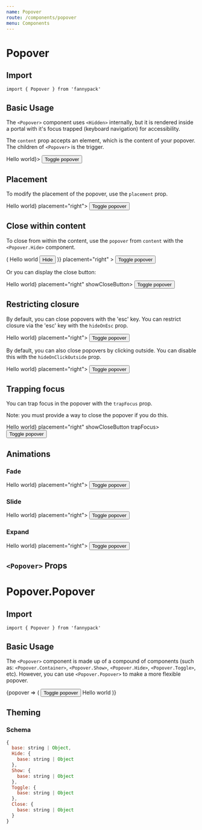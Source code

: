 ```yaml
---
name: Popover
route: /components/popover
menu: Components
---
```



# Popover

## Import

`import { Popover } from 'fannypack'`

## Basic Usage

The `<Popover>` component uses `<Hidden>` internally, but it is rendered inside a portal with it's focus trapped (keyboard navigation) for accessibility.

The `content` prop accepts an element, which is the content of your popover. The children of `<Popover>` is the trigger.

<Playground>
  <Box height="100px">
    <Popover content={<Text>Hello world</Text>}>
      <Button>Toggle popover</Button>
    </Popover>
  </Box>
</Playground>

## Placement

To modify the placement of the popover, use the `placement` prop.

<Playground>
  <Popover content={<Text>Hello world</Text>} placement="right">
    <Button>Toggle popover</Button>
  </Popover>
</Playground>

## Close within content

To close from within the content, use the `popover` from `content` with the `<Popover.Hide>` component.

<Playground>
  <Popover
    content={popover => (
      <Box>
        Hello world
        <Button use={Popover.Hide} {...popover}>
          Hide
        </Button>
      </Box>
    )}
    placement="right"
  >
    <Button>Toggle popover</Button>
  </Popover>
</Playground>

Or you can display the close button:

<Playground>
  <Popover content={<Text>Hello world</Text>} placement="right" showCloseButton>
    <Button>Toggle popover</Button>
  </Popover>
</Playground>

## Restricting closure

By default, you can close popovers with the 'esc' key. You can restrict closure via the 'esc' key with the `hideOnEsc` prop.

<Playground>
  <Popover hideOnEsc={false} content={<Text>Hello world</Text>} placement="right">
    <Button>Toggle popover</Button>
  </Popover>
</Playground>

By default, you can also close popovers by clicking outside. You can disable this with the `hideOnClickOutside` prop.

<Playground>
  <Popover hideOnClickOutside={false} content={<Text>Hello world</Text>} placement="right">
    <Button>Toggle popover</Button>
  </Popover>
</Playground>

## Trapping focus

You can trap focus in the popover with the `trapFocus` prop.

Note: you must provide a way to close the popover if you do this.

<Playground>
  <Popover content={<Text>Hello world</Text>} placement="right" showCloseButton trapFocus>
    <Button>Toggle popover</Button>
  </Popover>
</Playground>

## Animations

### Fade

<Playground>
  <Popover fade content={<Text>Hello world</Text>} placement="right">
    <Button>Toggle popover</Button>
  </Popover>
</Playground>

### Slide

<Playground>
  <Popover fade slide content={<Text>Hello world</Text>} placement="right">
    <Button>Toggle popover</Button>
  </Popover>
</Playground>

### Expand

<Playground>
  <Popover fade slide expand content={<Text>Hello world</Text>} placement="right">
    <Button>Toggle popover</Button>
  </Popover>
</Playground>

## `<Popover>` Props

<PropsTable component={Popover} />

# Popover.Popover

## Import

`import { Popover } from 'fannypack'`

## Basic Usage

The `<Popover>` component is made up of a compound of components (such as: `<Popover.Container>`, `<Popover.Show>`, `<Popover.Hide>`, `<Popover.Toggle>`, etc). However, you can use `<Popover.Popover>` to make a more flexible popover.

<Playground>
  <Popover.Container>
    {popover => (
      <InlineBlock relative>
        <Button use={Popover.Toggle} {...popover}>Toggle popover</Button>
        <Popover.Popover use={Pane} border="shadow" padding="small" placement="right" {...popover}>
          <Popover.Close {...popover} />
          Hello world
        </Popover.Popover>
      </InlineBlock>
    )}
  </Popover.Container>
</Playground>

## Theming

### Schema

```jsx
{
  base: string | Object,
  Hide: {
    base: string | Object
  },
  Show: {
    base: string | Object
  },
  Toggle: {
    base: string | Object
  },
  Close: {
    base: string | Object
  }
}
```
